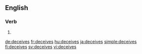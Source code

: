 ==English==

===Verb===
{{head|en|verb form}}

# {{en-third-person singular of|deceive}}

[[de:deceives]]
[[fr:deceives]]
[[hu:deceives]]
[[ja:deceives]]
[[simple:deceives]]
[[fi:deceives]]
[[sv:deceives]]
[[vi:deceives]]